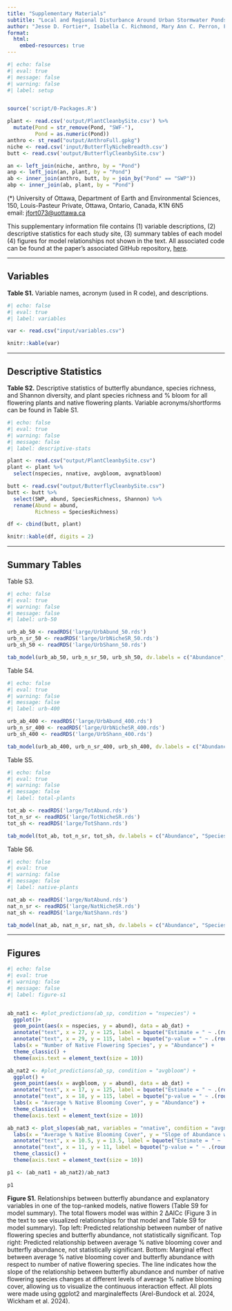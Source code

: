 ```yaml
---
title: "Supplementary Materials"
subtitle: "Local and Regional Disturbance Around Urban Stormwater Ponds Determines their use as Butterfly Habitat"
author: "Jesse D. Fortier*, Isabella C. Richmond, Mary Ann C. Perron, Frances Pick, and Heather Kharouba"
format: 
  html:
    embed-resources: true
---
```


```r
#| echo: false
#| eval: true
#| message: false
#| warning: false
#| label: setup


source('script/0-Packages.R')

plant <- read.csv('output/PlantCleanbySite.csv') %>% 
  mutate(Pond = str_remove(Pond, "SWF-"),
         Pond = as.numeric(Pond))
anthro <- st_read("output/AnthroFull.gpkg")
niche <- read.csv('input/ButterflyNicheBreadth.csv')
butt <- read.csv('output/ButterflyCleanbySite.csv')

an <- left_join(niche, anthro, by = "Pond")
anp <- left_join(an, plant, by = "Pond")
ab <- inner_join(anthro, butt, by = join_by("Pond" == "SWP"))
abp <- inner_join(ab, plant, by = "Pond")

```


(\*) University of Ottawa, Department of Earth and Environmental Sciences, 150, Louis-Pasteur Private, Ottawa, Ontario, Canada, K1N 6N5\
email: [jfort073\@uottawa.ca](mailto:jfort073@uottawa.ca){.email}

This supplementary information file contains (1) variable descriptions, (2) descriptive statistics for each study site, (3) summary tables of each model (4) figures for model relationships not shown in the text. All associated code can be found at the paper's associated GitHub repository, [here](https://github.com/icrichmond/UrbanButterflies).

------------------------------------------------------------------------

## Variables

**Table S1.** Variable names, acronym (used in R code), and descriptions.

```r
#| echo: false
#| eval: true
#| label: variables

var <- read.csv("input/variables.csv")

knitr::kable(var)
```

------------------------------------------------------------------------

## Descriptive Statistics

**Table S2.** Descriptive statistics of butterfly abundance, species richness, and Shannon diversity, and plant species richness and % bloom for all flowering plants and native flowering plants. Variable acronyms/shortforms can be found in Table S1.

```r
#| echo: false
#| eval: true
#| warning: false
#| message: false
#| label: descriptive-stats

plant <- read.csv("output/PlantCleanbySite.csv")
plant <- plant %>% 
  select(nspecies, nnative, avgbloom, avgnatbloom)

butt <- read.csv("output/ButterflyCleanbySite.csv")
butt <- butt %>% 
  select(SWP, abund, SpeciesRichness, Shannon) %>%
  rename(Abund = abund,
         Richness = SpeciesRichness)

df <- cbind(butt, plant)

knitr::kable(df, digits = 2)
```


------------------------------------------------------------------------

## Summary Tables

Table S3. 
```r
#| echo: false
#| eval: true
#| warning: false
#| message: false
#| label: urb-50

urb_ab_50 <- readRDS('large/UrbAbund_50.rds')
urb_n_sr_50 <- readRDS('large/UrbNicheSR_50.rds')
urb_sh_50 <- readRDS('large/UrbShann_50.rds')

tab_model(urb_ab_50, urb_n_sr_50, urb_sh_50, dv.labels = c("Abundance", "Species Richness", "Shannon Diversity"))

```


Table S4. 
```r
#| echo: false
#| eval: true
#| warning: false
#| message: false
#| label: urb-400

urb_ab_400 <- readRDS('large/UrbAbund_400.rds')
urb_n_sr_400 <- readRDS('large/UrbNicheSR_400.rds')
urb_sh_400 <- readRDS('large/UrbShann_400.rds')

tab_model(urb_ab_400, urb_n_sr_400, urb_sh_400, dv.labels = c("Abundance", "Species Richness", "Shannon Diversity"))

```

Table S5. 
```r
#| echo: false
#| eval: true
#| warning: false
#| message: false
#| label: total-plants

tot_ab <- readRDS('large/TotAbund.rds')
tot_n_sr <- readRDS('large/TotNicheSR.rds')
tot_sh <- readRDS('large/TotShann.rds')

tab_model(tot_ab, tot_n_sr, tot_sh, dv.labels = c("Abundance", "Species Richness", "Shannon Diversity"))

```

Table S6. 
```r
#| echo: false
#| eval: true
#| warning: false
#| message: false
#| label: native-plants

nat_ab <- readRDS('large/NatAbund.rds')
nat_n_sr <- readRDS('large/NatNicheSR.rds')
nat_sh <- readRDS('large/NatShann.rds')

tab_model(nat_ab, nat_n_sr, nat_sh, dv.labels = c("Abundance", "Species Richness", "Shannon Diversity"))

```


------------------------------------------------------------------------

## Figures

```r
#| echo: false
#| eval: true
#| warning: false
#| message: false
#| label: figure-s1


ab_nat1 <- #plot_predictions(ab_sp, condition = "nspecies") + 
  ggplot()+ 
  geom_point(aes(x = nspecies, y = abund), data = ab_dat) + 
  annotate("text", x = 27, y = 125, label = bquote("Estimate = " ~ .(round(summary(ab_nat)$coefficients[2,1], 2)) ~ "+/-" ~ .(round(summary(ab_nat)$coefficients[2,2], 2)))) + 
  annotate("text", x = 29, y = 115, label = bquote("p-value = " ~ .(round(summary(ab_nat)$coefficients[2,4], 2)))) + 
  labs(x = "Number of Native Flowering Species", y = "Abundance") + 
  theme_classic() + 
  theme(axis.text = element_text(size = 10))

ab_nat2 <- #plot_predictions(ab_sp, condition = "avgbloom") +
  ggplot() + 
  geom_point(aes(x = avgbloom, y = abund), data = ab_dat) + 
  annotate("text", x = 17, y = 125, label = bquote("Estimate = " ~ .(round(summary(ab_nat)$coefficients[3,1], 2)) ~ "+/-" ~ .(round(summary(ab_nat)$coefficients[3,2], 2)))) + 
  annotate("text", x = 18, y = 115, label = bquote("p-value = " ~ .(round(summary(ab_nat)$coefficients[3,4], 2)))) + 
  labs(x = "Average % Native Blooming Cover", y = "Abundance") + 
  theme_classic() +
  theme(axis.text = element_text(size = 10))

ab_nat3 <- plot_slopes(ab_nat, variables = "nnative", condition = "avgnatbloom") +
  labs(x = "Average % Native Blooming Cover", y = "Slope of Abundance wrt \nNumber of Native Flowering Species") + 
  annotate("text", x = 10.5, y = 13.5, label = bquote("Estimate = " ~ .(round(summary(ab_nat)$coefficients[4,1], 2)) ~ "+/-" ~ .(round(summary(ab_nat)$coefficients[4,2], 2)))) + 
  annotate("text", x = 11, y = 11, label = bquote("p-value = " ~ .(round(summary(ab_nat)$coefficients[4,4], 2)))) + 
  theme_classic() + 
  theme(axis.text = element_text(size = 10))

p1 <- (ab_nat1 + ab_nat2)/ab_nat3

p1

```

**Figure S1.** Relationships between butterfly abundance and explanatory variables in one of the top-ranked models, native flowers (Table S9 for model summary). The total flowers model was within 2 ΔAICc (Figure 3 in the text to see visualized relationships for that model and Table S9 for model summary). Top left: Predicted relationship between number of native flowering species and butterfly abundance, not statistically significant. Top right: Predicted relationship between average % native blooming cover and butterfly abundance, not statistically significant. Bottom: Marginal effect between average % native blooming cover and butterfly abundance with respect to number of native flowering species.  The line indicates how the slope of the relationship between butterfly abundance and number of native flowering species changes at different levels of average % native blooming cover, allowing us to visualize the continuous interaction effect. All plots were made using ggplot2 and marginaleffects (Arel-Bundock et al. 2024, Wickham et al. 2024).